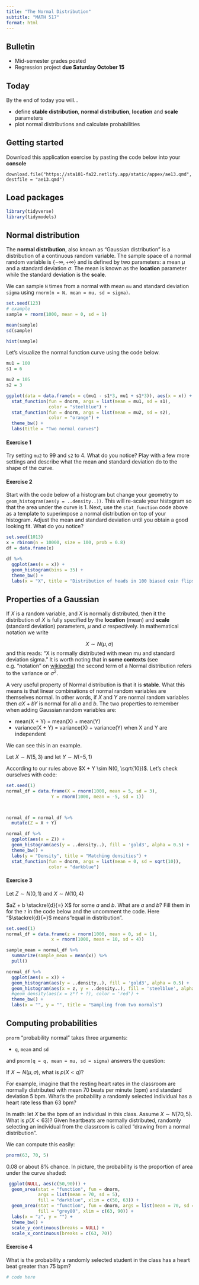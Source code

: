 ```yaml
---
title: "The Normal Distribution"
subtitle: "MATH 517"
format: html
---
```


## Bulletin

- Mid-semester grades posted
- Regression project **due Saturday October 15**

## Today

By the end of today you will...

- define **stable distribution**, **normal distribution**, **location** and **scale** parameters
- plot normal distributions and calculate probabilities

## Getting started

Download this application exercise by pasting the code below into your **console**

```
download.file("https://sta101-fa22.netlify.app/static/appex/ae13.qmd",
destfile = "ae13.qmd")
```

## Load packages

```r
library(tidyverse)
library(tidymodels)
```

## Normal distribution

The **normal distribution**, also known as "Gaussian distribution" is a distribution of a continuous random variable. The sample space of a normal random variable is $\{- \infty, + \infty \}$ and is defined by two parameters: a mean $\mu$ and a standard deviation $\sigma$. The mean is known as the **location** parameter while the standard deviation is the **scale**.

We can sample `N` times from a normal with mean `mu` and standard deviation `sigma` using `rnorm(n = N, mean = mu, sd = sigma)`.

```r
set.seed(123)
# example
sample = rnorm(1000, mean = 0, sd = 1)

mean(sample)
sd(sample)

hist(sample)
```


Let's visualize the normal function curve using the code below.

```r

mu1 = 100
s1 = 6

mu2 = 105
s2 = 3

ggplot(data = data.frame(x = c(mu1 - s1*3, mu1 + s1*3)), aes(x = x)) +
  stat_function(fun = dnorm, args = list(mean = mu1, sd = s1),
                color = "steelblue") +
  stat_function(fun = dnorm, args = list(mean = mu2, sd = s2),
                color = "orange") + 
  theme_bw() +
  labs(title = "Two normal curves")
```

#### Exercise 1

Try setting `mu2` to 99 and `s2` to 4. What do you notice? Play with a few more settings and describe what the mean and standard deviation do to the shape of the curve.

#### Exercise 2

Start with the code below of a histogram but change your geometry to `geom_histogram(aes(y = ..density..))`. This will re-scale your histogram so that the area under the curve is 1. Next, use the `stat_function` code above as a template to superimpose a normal distribution on top of your histogram. Adjust the mean and standard deviation until you obtain a good looking fit. What do you notice?

```r
set.seed(1013)
x = rbinom(n = 10000, size = 100, prob = 0.8)
df = data.frame(x) 

df %>%
  ggplot(aes(x = x)) + 
  geom_histogram(bins = 35) +
  theme_bw() +
  labs(x = "X", title = "Distribution of heads in 100 biased coin flips")
```


## Properties of a Gaussian

If $X$ is a random variable, and $X$ is normally distributed, then it the distribution of $X$ is fully specified by the **location** (mean) and **scale** (standard deviation) parameters, $\mu$ and $\sigma$ respectively. In mathematical notation we write

$$
X \sim N(\mu, \sigma)
$$
and this reads: "X is normally distributed with mean mu and standard deviation sigma." It is worth noting that in **some contexts** (see e.g. "notation" on [wikipedia](https://en.wikipedia.org/wiki/Normal_distribution)) the second term of a Normal distribution refers to the variance or $\sigma^2$. 

A very useful property of Normal distribution is that it is **stable**. What this means is that linear combinations of normal random variables are themselves normal. In other words, if $X$ and $Y$ are normal random variables then $aX + bY$ is normal for all $a$ and $b$. The two properties to remember when adding Gaussian random variables are:

- mean(X + Y) = mean(X) + mean(Y)
- variance(X + Y) = variance(X) + variance(Y) when X and Y are independent

We can see this in an example.

Let $X \sim N(5, 3)$ and let $Y \sim N(-5, 1)$

According to our rules above $X + Y \sim N(0, \sqrt{10})$. Let's check ourselves with code:

```r
set.seed(1)
normal_df = data.frame(X = rnorm(1000, mean = 5, sd = 3),
                 Y = rnorm(1000, mean = -5, sd = 1))



normal_df = normal_df %>%
  mutate(Z = X + Y)

normal_df %>%
  ggplot(aes(x = Z)) +
  geom_histogram(aes(y = ..density..), fill = 'gold3', alpha = 0.5) +
  theme_bw() +
  labs(y = "Density", title = "Matching densities") +
  stat_function(fun = dnorm, args = list(mean = 0, sd = sqrt(10)),
                color = "darkblue")
```

#### Exercise 3

Let $Z \sim N(0, 1)$ and $X \sim N(10, 4)$

$aZ + b \stackrel{d}{=} X$ for some $a$ and $b$. What are $a$ and $b$? Fill them in for the `?` in the code below and the uncomment the code. Here "$\stackrel{d}{=}$ means "equal in distribution".

```r
set.seed(1)
normal_df = data.frame(z = rnorm(1000, mean = 0, sd = 1),
                 x = rnorm(1000, mean = 10, sd = 4))

sample_mean = normal_df %>%
  summarize(sample_mean = mean(x)) %>%
  pull()

normal_df %>%
  ggplot(aes(x = x)) +
  geom_histogram(aes(y = ..density..), fill = 'gold3', alpha = 0.5) +
  geom_histogram(aes(x = z, y = ..density..), fill = 'steelblue', alpha = 0.7) +
  #geom_density(aes(x = z*? + ?), color = 'red') + 
  theme_bw() +
  labs(x = "", y = "", title = "Sampling from two normals")
```

## Computing probabilities

`pnorm` "probability normal" takes three arguments:

- `q`, `mean` and `sd`

and `pnorm(q = q, mean = mu, sd = sigma)` answers the question:

If $X \sim N(\mu, \sigma)$, what is $p(X < q)$?

For example, imagine that the resting heart rates in the classroom are normally distributed with mean 70 beats per minute (bpm) and standard deviation 5 bpm. What's the probability a randomly selected individual has a heart rate less than 63 bpm?

In math: let $X$ be the bpm of an individual in this class. Assume $X \sim N(70, 5)$. What is $p(X < 63)$? Given heartbeats are normally distributed, randomly selecting an individual from the classroom is called "drawing from a normal distribution".

We can compute this easily:

```r
pnorm(63, 70, 5)
```

0.08 or about 8% chance. In picture, the probability is the proportion of area under the curve shaded:

```r
 ggplot(NULL, aes(c(50,90))) +
  geom_area(stat = "function", fun = dnorm,
            args = list(mean = 70, sd = 5),
            fill = "darkblue", xlim = c(50, 63)) +
  geom_area(stat = "function", fun = dnorm, args = list(mean = 70, sd = 5),
            fill = "grey80", xlim = c(63, 90)) +
  labs(x = "z", y = "") +
  theme_bw() + 
  scale_y_continuous(breaks = NULL) +
  scale_x_continuous(breaks = c(63, 70))
```

#### Exercise 4

What is the probability a randomly selected student in the class has a heart beat greater than 75 bpm?

```r
# code here
```